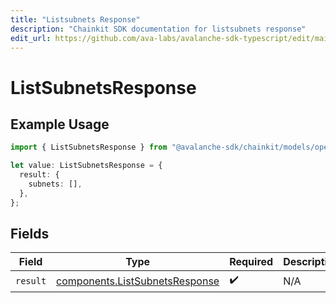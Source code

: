 ```yaml
---
title: "Listsubnets Response"
description: "Chainkit SDK documentation for listsubnets response"
edit_url: https://github.com/ava-labs/avalanche-sdk-typescript/edit/main/chainkit/docs/models/operations/listsubnetsresponse.md
---
```


# ListSubnetsResponse

## Example Usage

```typescript
import { ListSubnetsResponse } from "@avalanche-sdk/chainkit/models/operations";

let value: ListSubnetsResponse = {
  result: {
    subnets: [],
  },
};
```

## Fields

| Field                                                                            | Type                                                                             | Required                                                                         | Description                                                                      |
| -------------------------------------------------------------------------------- | -------------------------------------------------------------------------------- | -------------------------------------------------------------------------------- | -------------------------------------------------------------------------------- |
| `result`                                                                         | [components.ListSubnetsResponse](https://github.com/ava-labs/avalanche-sdk-typescript/blob/main/chainkit/models/components/listsubnetsresponse.md) | :heavy_check_mark:                                                               | N/A                                                                              |
